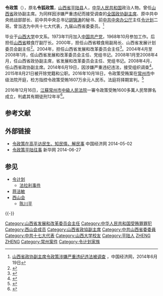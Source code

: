 '''令政策'''（{{bd|1952年|5月|}}），原名'''令狐政策'''，[[山西省|山西省]][[平陆县|平陆县]]人，[[中华人民共和国|中华人民共和国]]政治人物。曾任[[山西省|山西省]]政协副主席。为同样因涉嫌严重违纪而接受调查的[[全国政协副主席|全国政协副主席]]、原中共中央统战部部长、前中共中央总书记[[胡锦涛|胡锦涛]]的秘书、前[[中共中央办公厅|中共中央办公厅]]主任[[令计划|令计划]]二哥。曾当选为中共十七大代表，九届山西省委委员。<ref>[http://district.ce.cn/newarea/sddy/201406/19/t20140619_3004697.shtml 山西省政协副主席令政策涉嫌严重违纪违法被调查] {{Wayback|url=http://district.ce.cn/newarea/sddy/201406/19/t20140619_3004697.shtml |date=20140701093226 }}，中国经济网，2014年6月19日</ref>

毕业于[[山西大学|山西大学]]中文系。1973年11月加入[[中国共产党|中国共产党]]，1968年10月参加工作。后担任[[山西省|山西省]]粮食厅副厅长。2000年，担任山西省粮食局副局长、山西省发展计划委员会副主任<ref>{{cite news |title = 令政策谈弟弟令计划 |url = http://news.sina.com.cn/o/2007-10-18/082112747658s.shtml |accessdate = 2013-12-29 |newspaper = 南方都市报 |archive-date = 2013-12-30 |archive-url = https://web.archive.org/web/20131230234528/http://news.sina.com.cn/o/2007-10-18/082112747658s.shtml |dead-url = no }}</ref>。2004年，担任山西省发展和改革委员会主任<ref>{{cite news|title=令政策同志简历|url=http://www.sx.xinhuanet.com/sxzw/2008-01/23/content_12558988.htm|accessdate=2013-12-29|newspaper=新华网|deadurl=yes|archiveurl=https://web.archive.org/web/20120505163754/http://www.sx.xinhuanet.com/sxzw/2008-01/23/content_12558988.htm|archivedate=2012-05-05}}</ref>。2004年4月至2008年1月，任山西省发展和改革委员会主任、党组书记。2008年1月至2008年4月，任山西省政协副主席，省发展和改革委员会主任、党组书记。2008年4月，任山西省政协副主席。2014年6月19日，因涉嫌严重违纪违法，接受组织调查<ref>{{Cite web |url=http://news.163.com/14/0619/17/9V4BUHKL0001124J.html |title=山西省政协副主席令政策接受组织调查 |access-date=2014-06-19 |archive-url=https://web.archive.org/web/20140622071121/http://news.163.com/14/0619/17/9V4BUHKL0001124J.html |archive-date=2014-06-22 |dead-url=yes }}</ref>。2015年8月21日被开除党籍和公职。2016年10月18日，令政策受贿案在[[常州市|常州市]]中级法院开庭，检方指控令政策受贿1607万余元人民币。法庭将择期宣判。<ref>{{Cite web |url=http://www.bbc.com/zhongwen/simp/china/2016/10/161018_china_corruption_ling_zhengce |title=中国反腐败：令计划二哥令政策受贿当庭认罪 |accessdate=2016-10-19 |archive-date=2016-10-19 |archive-url=https://web.archive.org/web/20161019160841/http://www.bbc.com/zhongwen/simp/china/2016/10/161018_china_corruption_ling_zhengce |dead-url=no }}</ref>

2016年12月16日，[[江蘇|江蘇]][[常州市|常州市]][[中級人民法院|中級人民法院]]一審令政策受賄1600多萬人民幣罪名成立，判處其有期徒刑12年半<ref>{{cite news |title =令政策受贿1607万 获刑12年6个月(图/简历) |url =http://news.ifeng.com/a/20161216/50429167_0.shtml?_zbs_baidu_bk |accessdate =2016-12-16 |newspaper =凤凰网 |archive-date =2016-12-20 |archive-url =https://web.archive.org/web/20161220234343/http://news.ifeng.com/a/20161216/50429167_0.shtml?_zbs_baidu_bk |dead-url =no }}</ref>。

== 参考文献 ==
{{Reflist|2}}

== 外部链接 ==
* [https://web.archive.org/web/20140502212457/http://sx.ce.cn/23/201404/24/t20140424_1478397.shtml 令政策在高平访民生、知民情、解民事] 中国经济网 2014-05-02
* [https://web.archive.org/web/20140630044454/http://news.163.com/14/0627/00/9VN5QK3A0001124J.html 令政策平陆往事] 新华网 2014-06-27

== 参见 ==
* [[令计划|令计划]]
** [[法拉利事件|法拉利事件]]
* [[蒋洁敏|蒋洁敏]]
* [[西山会|西山会]]
** [[陈川平|陈川平]]

{{-}}
{{中共十八大到十九大期间的反腐败工作}}

{{DEFAULTSORT:L令}}
[[Category:山西省发展和改革委员会主任|Category:山西省发展和改革委员会主任]]
[[Category:中华人民共和国受贿罪罪犯|Category:中华人民共和国受贿罪罪犯]]
[[Category:西山会成员|Category:西山会成员]]
[[Category:山西省政協副主席|Category:山西省政協副主席]]
[[Category:中共山西省委委員|Category:中共山西省委委員]]
[[Category:中共十七大代表|Category:中共十七大代表]]
[[Category:山西大学校友|Category:山西大学校友]]
[[Category:平陆人|Category:平陆人]]
[[Category:令姓|ZHENG]]
[[Category:令狐姓|ZHENG]]
[[Category:常州案件|Category:常州案件]]
[[Category:令计划家族|Category:令计划家族]]